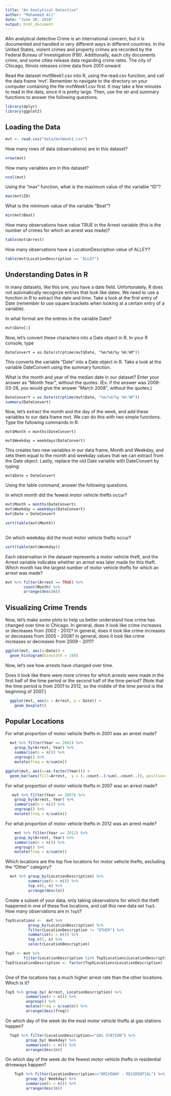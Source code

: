 ---
title: "An Analytical Detective"
author: "Mohammed Ali"
date: "June 30, 2018"
output: html_document
---

#An analytical detective
Crime is an international concern, but it is documented and handled in very different ways in different countries. In the United States, violent crimes and property crimes are recorded by the Federal Bureau of Investigation (FBI).  Additionally, each city documents crime, and some cities release data regarding crime rates. The city of Chicago, Illinois releases crime data from 2001 onward

Read the dataset mvtWeek1.csv into R, using the read.csv function, and call the data frame 'mvt'. Remember to navigate to the directory on your computer containing the file mvtWeek1.csv first. It may take a few minutes to read in the data, since it is pretty large. Then, use the str and summary functions to answer the following questions.
```{r include=FALSE}
library(dplyr)
library(ggplot2)
```

## Loading the Data
```{r}
mvt <- read.csv("data/mvtWeek1.csv")
```
How many rows of data (observations) are in this dataset?
```{r}
nrow(mvt)  
```

How many variables are in this dataset?
```{r}
ncol(mvt)  
```

Using the "max" function, what is the maximum value of the variable "ID"?

```{r}
max(mvt$ID)
```

What is the minimum value of the variable "Beat"?
```{r}
min(mvt$Beat)  
```

How many observations have value TRUE in the Arrest variable (this is the number of crimes for which an arrest was made)?

```{r}
table(mvt$Arrest)
```

How many observations have a LocationDescription value of ALLEY?
```{r}
table(mvt$LocationDescription == "ALLEY")
```

## Understanding Dates in R
In many datasets, like this one, you have a date field. Unfortunately, R does not automatically recognize entries that look like dates. We need to use a function in R to extract the date and time. Take a look at the first entry of Date (remember to use square brackets when looking at a certain entry of a variable).

In what format are the entries in the variable Date?
```{r}
mvt$Date[1]
```
Now, let's convert these characters into a Date object in R. In your R console, type

`DateConvert = as.Date(strptime(mvt$Date, "%m/%d/%y %H:%M"))`

This converts the variable "Date" into a Date object in R. Take a look at the variable DateConvert using the summary function.

What is the month and year of the median date in our dataset? Enter your answer as "Month Year", without the quotes. (Ex: if the answer was 2008-03-28, you would give the answer "March 2008", without the quotes.)

```{r}
DateConvert = as.Date(strptime(mvt$Date, "%m/%d/%y %H:%M"))
summary(DateConvert)
```

Now, let's extract the month and the day of the week, and add these variables to our data frame mvt. We can do this with two simple functions. Type the following commands in R:

`mvt$Month = months(DateConvert)`

`mvt$Weekday = weekdays(DateConvert)`

This creates two new variables in our data frame, Month and Weekday, and sets them equal to the month and weekday values that we can extract from the Date object. Lastly, replace the old Date variable with DateConvert by typing:

`mvt$Date = DateConvert`

Using the table command, answer the following questions.

In which month did the fewest motor vehicle thefts occur?
```{r}
mvt$Month = months(DateConvert)
mvt$Weekday = weekdays(DateConvert)
mvt$Date = DateConvert

sort(table(mvt$Month))
  
```
On which weekday did the most motor vehicle thefts occur?

```{r}
sort(table(mvt$Weekday))
```

Each observation in the dataset represents a motor vehicle theft, and the Arrest variable indicates whether an arrest was later made for this theft. Which month has the largest number of motor vehicle thefts for which an arrest was made?

```{r}
mvt %>% filter(Arrest == TRUE) %>%
        count(Month) %>% 
        arrange(desc(n))
```

## Visualizing Crime Trends
Now, let's make some plots to help us better understand how crime has changed over time in Chicago.
In general, does it look like crime increases or decreases from 2002 - 2012?
In general, does it look like crime increases or decreases from 2005 - 2008?
In general, does it look like crime increases or decreases from 2009 - 2011?

```{r}
ggplot(mvt, aes(x=Date)) +
  geom_histogram(binwidth = 100)
```


Now, let's see how arrests have changed over time.

Does it look like there were more crimes for which arrests were made in the first half of the time period or the second half of the time period? (Note that the time period is from 2001 to 2012, so the middle of the time period is the beginning of 2007.)
```{r}
  ggplot(mvt, aes(x = Arrest, y = Date)) +
    geom_boxplot()
```

## Popular Locations
For what proportion of motor vehicle thefts in 2001 was an arrest made?


```{r}
  mvt %>% filter(Year == 2001) %>%  
    group_by(Arrest, Year) %>% 
    summarise(n = n()) %>% 
    ungroup() %>% 
    mutate(freq = n/sum(n))

ggplot(mvt, aes(x=as.factor(Year))) +
  geom_bar(aes(fill=Arrest,  y = (..count..)/sum(..count..)), position="dodge") 
```

For what proportion of motor vehicle thefts in 2007 was an arrest made?

```{r}
   mvt %>% filter(Year == 2007) %>%  
    group_by(Arrest, Year) %>% 
    summarise(n = n()) %>% 
    ungroup() %>% 
    mutate(freq = n/sum(n))
```
For what proportion of motor vehicle thefts in 2012 was an arrest made?

```{r}
    mvt %>% filter(Year == 2012) %>%  
    group_by(Arrest, Year) %>% 
    summarise(n = n()) %>% 
    ungroup() %>% 
    mutate(freq = n/sum(n))
```

Which locations are the top five locations for motor vehicle thefts, excluding the "Other" category? 
```{r}
  mvt %>% group_by(LocationDescription) %>% 
          summarise(n = n()) %>% 
          top_n(6, n) %>% 
          arrange(desc(n))
```

Create a subset of your data, only taking observations for which the theft happened in one of these five locations, and call this new data set `Top5`.
How many observations are in `Top5`?

```{r}
Top5Locations <-  mvt %>% 
          group_by(LocationDescription) %>% 
          filter(LocationDescription != "OTHER") %>% 
          summarise(n = n()) %>% 
          top_n(5, n) %>%
          select(LocationDescription)

Top5 <- mvt %>% 
        filter(LocationDescription %in% Top5Locations$LocationDescription)
Top5$LocationDescription <- factor(Top5Locations$LocationDescription)
          
```

One of the locations has a much higher arrest rate than the other locations. Which is it? 
```{r}
Top5 %>% group_by( Arrest, LocationDescription) %>% 
         summarise(n = n()) %>% 
         ungroup() %>% 
         mutate(freq = n/sum(n)) %>% 
         arrange(desc(freq))
```
On which day of the week do the most motor vehicle thefts at gas stations happen?

```{r}
  Top5 %>% filter(LocationDescription=="GAS STATION") %>% 
         group_by( Weekday) %>% 
         summarise(n = n()) %>%  
         arrange(desc(n))
```

On which day of the week do the fewest motor vehicle thefts in residential driveways happen?


```{r}
    Top5 %>% filter(LocationDescription=="DRIVEWAY - RESIDENTIAL") %>% 
         group_by( Weekday) %>% 
         summarise(n = n()) %>%  
         arrange(desc(n))
```
